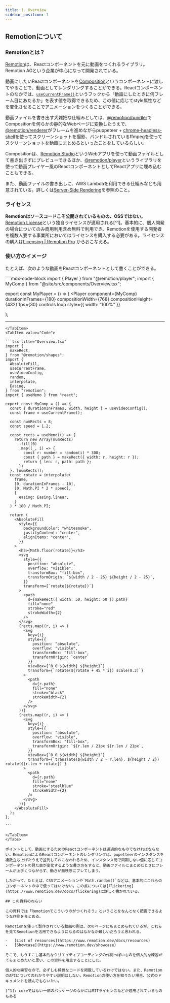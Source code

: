 ```yaml
---
title: 1. Overview
sidebar_position: 1
---
```






## Remotionについて

### Remotionとは？

[Remotion](https://www.remotion.dev/)は、Reactコンポーネントを元に動画をつくれるライブラリ。Remotion
AGという企業が中心になって開発されている。

動画にしたいReactコンポーネントを[Composition](https://www.remotion.dev/docs/terminology/composition)というコンポーネントに渡してやることで、動画としてレンダリングすることができる。Reactコンポーネントのなかでは、[`useCurrentFrame()`](https://www.remotion.dev/docs/use-current-frame)というフックから「動画にしたときに何フレーム目にあたるか」を表す値を取得できるため、この値に応じてstyle属性などを変化させることでアニメーションをつくることができる。

動画ファイルを書き出す大雑把な仕組みとしては、[@remotion/bundler](https://www.remotion.dev/docs/bundler)でCompositionを何らかの静的なWebページに変換したうえで、[@remotion/renderer](https://www.remotion.dev/docs/renderer)がフレームを進めながらpuppeteer +
[chrome-headless-shell](https://developer.chrome.com/blog/chrome-headless-shell)を使ってスクリーンショットを撮影、バンドルされているffmpegを使ってスクリーンショットを動画にまとめるといったことをしているらしい。

Compositionは、[Remotion
Studio](https://www.remotion.dev/docs/terminology/studio)というWebアプリを使って動画ファイルとして書き出さずにプレビューできるほか、[@remotion/player](https://www.remotion.dev/docs/player)というライブラリを使って動画プレイヤー風のReactコンポーネントとしてReactアプリに埋め込むこともできる。

また、動画ファイルの書き出しに、AWS
Lambdaを利用できる仕組みなども用意されている。詳しくは[Server-Side
Rendering](https://www.remotion.dev/docs/ssr)を参照のこと。

### ライセンス

**Remotionはソースコードこそ公開されているものの、OSSではない**。[Remotion
License](https://github.com/remotion-dev/remotion/blob/main/LICENSE.md)という独自ライセンスが適用される[^1]。基本的に、個人開発の場合についてのみ商用利用含め無料で利用でき、Remotionを使用する開発者を複数人要する事業所においてはライセンスを購入する必要がある。ライセンスの購入は[Licensing
\| Remotion Pro](https://www.remotion.pro/license) からおこなえる。

### 使い方のイメージ

たとえば、次のような動画をReactコンポーネントとして書くことができる。

<Tabs groupId="Overview">
<TabItem value="Video">
````mdx-code-block
import { Player } from "@remotion/player";
import { MyComp } from "@site/src/components/Overview.tsx";

export const MyPlayer = () => (
  <Player
    component={MyComp}
    durationInFrames={180}
    compositionWidth={768}
    compositionHeight={432}
    fps={30}
    controls
    loop
    style={{ width: "100%" }}
  >
  </Player>
);

<MyPlayer></MyPlayer>

---
````
</TabItem>
<TabItem value="Code">

```tsx title="Overview.tsx"
import {
  makeRect,
} from "@remotion/shapes";
import {
  AbsoluteFill,
  useCurrentFrame,
  useVideoConfig,
  random,
  interpolate,
  Easing,
} from "remotion";
import { useMemo } from "react";

export const MyComp = () => {
  const { durationInFrames, width, height } = useVideoConfig();
  const frame = useCurrentFrame();

  const numRects = 8;
  const speed = 1.2;

  const rects = useMemo(() => {
    return new Array(numRects)
      .fill(0)
      .map((_, i) => {
        const r: number = random(i) * 300;
        const { path } = makeRect({ width: r, height: r });
        return { len: r, path: path };
      })
  }, [numRects]);
  const rotate = interpolate(
    frame,
    [0, durationInFrames - 10],
    [0, Math.PI * 2 * speed],
    {
      easing: Easing.linear,
    }
  ) * 180 / Math.PI;

  return (
    <AbsoluteFill
      style={{
        backgroundColor: "whitesmoke",
        justifyContent: "center",
        alignItems: "center",
      }}
    >
      <h3>{Math.floor(rotate)}</h3>
      <svg
        style={{
          position: "absolute",
          overflow: "visible",
          transformBox: "fill-box",
          transformOrigin: `${width / 2 - 25} ${height / 2 - 25}`,
        }}
        transform={`rotate(${rotate})`}
      >
        <path
          d={makeRect({ width: 50, height: 50 }).path}
          fill="none"
          stroke="red"
          strokeWidth={2}
        />
      </svg>
      {rects.map((r, i) => (
        <svg
          key={i}
          style={{
            position: "absolute",
            overflow: "visible",
            transformBox: "fill-box",
            transformOrigin: `center`
          }}
          viewBox={`0 0 ${width} ${height}`}
          transform={`rotate(${rotate + 45 * i}) scale(0.3)`}
        >
          <path
            d={r.path}
            fill="none"
            stroke="black"
            strokeWidth={2}
          />
        </svg>
      ))}
      {rects.map((r, i) => (
        <svg
          key={i}
          style={{
            position: "absolute",
            overflow: "visible",
            transformBox: "fill-box",
            transformOrigin: `${r.len / 2}px ${r.len / 2}px`,
          }}
          viewBox={`0 0 ${width} ${height}`}
          transform={`translate(${width / 2 - r.len}, ${height / 2}) rotate(${r.len + rotate})`}
        >
          <path
            d={r.path}
            fill="none"
            stroke="steelblue"
            strokeWidth={2}
          />
        </svg>
      ))}
    </AbsoluteFill>
  );
};

```

</TabItem>
</Tabs>

ポイントとして、動画にするためのReactコンポーネントは透過的なものでなければならない。RemotionによるReactコンポーネントのレンダリングは、pupetteerのインスタンスを複数立ち上げたうえで並列しておこなわれるため、インスタンス間で同期しない値に応じてコンポーネントの見た目が変化するような書き方をすると、動画ファイルにまとめたときにフレームが上手くつながらず、動きが無秩序にブレてしまう。

したがって、たとえば、CSSアニメーションや`Math.random()`などは、基本的にこれらのコンポーネントの中で使ってはいけない。この点については[Flickering](https://www.remotion.dev/docs/flickering)に詳しく書かれている。

## この資料のねらい

この資料では「Remotionでこういうのがつくれそう」ということをなんとなく把握できるような作例をまとめる。

Remotionを使って製作されている動画の例は、次のページにもまとめられているが、これらを見てRemotionを活用できるようになるのはなかなか難しいだろうと思われる。

-   [List of resources](https://www.remotion.dev/docs/resources)
-   [Showcase](https://www.remotion.dev/showcase)

そこで、もうすこし基本的なクリエイティブコーディングの作例っぽいものを個人的な練習がてらまとめたいと思い、この資料を用意することにした。

個人的な練習なので、必ずしも綺麗なコードを掲載しているわけではない。また、RemotionのAPIについてのわかりやすい説明はしない。Remotionの使い方を知りたい場合、公式のドキュメントを読んでもらいたい。

[^1]: coreではない一部のパッケージのなかにはMITライセンスなどが適用されているものもある
